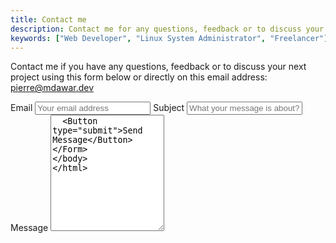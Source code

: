 ```yaml
---
title: Contact me
description: Contact me for any questions, feedback or to discuss your next project
keywords: ["Web Developer", "Linux System Administrator", "Freelancer"]
---
```


Contact me if you have any questions, feedback or to discuss your next project using this form below or directly on this email address: [pierre@mdawar.dev](mailto:pierre@mdawar.dev)

<Form name="contact" method="post" data-netlify="true" netlify-honeypot="bot-field">
  <input type="hidden" name="form-name" value="contact" />
  <input name="bot-field" hidden />
  <label htmlFor="email">Email</label>
  <input id="email" type="email" name="email" placeholder="Your email address" required />
  <label htmlFor="subject">Subject</label>
  <input id="subject" type="text" name="subject" placeholder="What your message is about?" autocomplete="off" required />
  <label htmlFor="message">Message</label>
  <textarea id="message" name="message" rows="12" placeholder="Your questions, feedback or just say Hi" required />
  <Button type="submit">Send Message</Button>
</Form>
